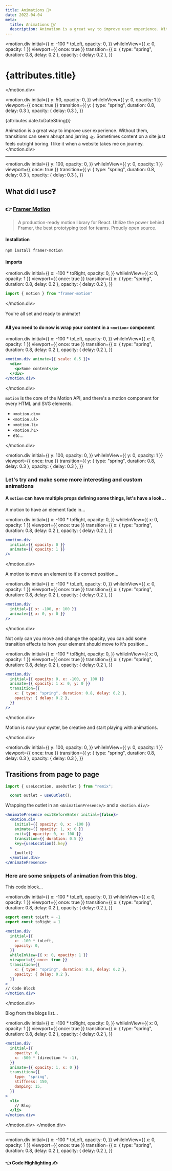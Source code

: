 ```yaml
---
title: Animations 🏃‍♂️
date: 2022-04-04
meta:
  title: Animations 🏃‍♂️
  description: Animation is a great way to improve user experience. Without them, transitions can seem abrupt and jarring 🛸. I like it when a website takes me on journey.
---
```




<motion.div
  initial={{
    x: -100 * toLeft,
    opacity: 0,
  }}
  whileInView={{ x: 0, opacity: 1 }}
  viewport={{ once: true }}
  transition={{
    x: { type: "spring", duration: 0.8, delay: 0.2 },
    opacity: { delay: 0.2 },
  }}
>
# {attributes.title}
</motion.div>

<motion.div
  initial={{
    y: 50,
    opacity: 0,
  }}
  whileInView={{ y: 0, opacity: 1 }}
  viewport={{ once: true }}
  transition={{
    y: { type: "spring", duration: 0.8, delay: 0.3 },
    opacity: { delay: 0.3 },
  }}
>
{attributes.date.toDateString()}

Animation is a great way to improve user experience. Without them, transitions can seem abrupt and jarring 🛸. Sometimes content on a site just feels outright boring. I like it when a website takes me on journey.
</motion.div>

---

<motion.div
  initial={{
    y: 100,
    opacity: 0,
  }}
  whileInView={{ y: 0, opacity: 1 }}
  viewport={{ once: true }}
  transition={{
    y: { type: "spring", duration: 0.8, delay: 0.3 },
    opacity: { delay: 0.3 },
  }}
>
## What did I use❓

### 👉 [Framer Motion](https://www.framer.com/motion/)

> A production-ready motion library for React. Utilize the power behind Framer, the best prototyping tool for teams. Proudly open source.

#### Installation

```
npm install framer-motion
```

#### Imports

<motion.div
  initial={{
    x: -100 * toRight,
    opacity: 0,
  }}
  whileInView={{ x: 0, opacity: 1 }}
  viewport={{ once: true }}
  transition={{
    x: { type: "spring", duration: 0.8, delay: 0.2 },
    opacity: { delay: 0.2 },
  }}
>
```jsx
import { motion } from "framer-motion"
```
</motion.div>

You're all set and ready to animate❗️

#### All you need to do now is wrap your content in a `<motion>` component

<motion.div
  initial={{
    x: -100 * toLeft,
    opacity: 0,
  }}
  whileInView={{ x: 0, opacity: 1 }}
  viewport={{ once: true }}
  transition={{
    x: { type: "spring", duration: 0.8, delay: 0.2 },
    opacity: { delay: 0.2 },
  }}
>
```jsx
<motion.div animate={{ scale: 0.5 }}>
  <div>
    <p>Some content</p>
  </div>
</motion.div>
```
</motion.div>

`motion` is the core of the Motion API, and there's a motion component for every HTML and SVG elements.

- `<motion.div>`
- `<motion.ul>`
- `<motion.li>`
- `<motion.h1>`
- etc...

</motion.div>

<motion.div
  initial={{
    y: 100,
    opacity: 0,
  }}
  whileInView={{ y: 0, opacity: 1 }}
  viewport={{ once: true }}
  transition={{
    y: { type: "spring", duration: 0.8, delay: 0.3 },
    opacity: { delay: 0.3 },
  }}
>
### Let's try and make some more interesting and custom animations

#### A `motion` can have multiple props defining some things, let's have a look...

A motion to have an element fade in...

<motion.div
  initial={{
    x: -100 * toRight,
    opacity: 0,
  }}
  whileInView={{ x: 0, opacity: 1 }}
  viewport={{ once: true }}
  transition={{
    x: { type: "spring", duration: 0.8, delay: 0.2 },
    opacity: { delay: 0.2 },
  }}
>
```jsx
<motion.div
  initial={{ opacity: 0 }}
  animate={{ opacity: 1 }}
/>
```
</motion.div>

A motion to move an element to it's correct position...

<motion.div
  initial={{
    x: -100 * toLeft,
    opacity: 0,
  }}
  whileInView={{ x: 0, opacity: 1 }}
  viewport={{ once: true }}
  transition={{
    x: { type: "spring", duration: 0.8, delay: 0.2 },
    opacity: { delay: 0.2 },
  }}
>
```jsx
<motion.div
  initial={{ x: -100, y: 100 }}
  animate={{ x: 0, y: 0 }}
/>
```
</motion.div>

Not only can you move and change the opacity, you can add some transition effects to how your element should move to it's position...

<motion.div
  initial={{
    x: -100 * toRight,
    opacity: 0,
  }}
  whileInView={{ x: 0, opacity: 1 }}
  viewport={{ once: true }}
  transition={{
    x: { type: "spring", duration: 0.8, delay: 0.2 },
    opacity: { delay: 0.2 },
  }}
>
```jsx
<motion.div
  initial={{ opacity: 0, x: -100, y: 100 }}
  animate={{ opacity: 1 x: 0, y: 0 }}
  transition={{
    x: { type: "spring", duration: 0.8, delay: 0.2 },
    opacity: { delay: 0.2 },
  }}
/>
```
</motion.div>

Motion is now your oyster, be creative and start playing with animations.

</motion.div>

<motion.div
  initial={{
    y: 100,
    opacity: 0,
  }}
  whileInView={{ y: 0, opacity: 1 }}
  viewport={{ once: true }}
  transition={{
    y: { type: "spring", duration: 0.8, delay: 0.3 },
    opacity: { delay: 0.3 },
  }}
>

## Trasitions from page to page

```jsx
import { useLocation, useOutlet } from "remix";
```

```jsx
  const outlet = useOutlet();
```

Wrapping the outlet in an `<AnimationPresence/>` and a `<motion.div/>`

```jsx
<AnimatePresence exitBeforeEnter initial={false}>
  <motion.div
    initial={{ opacity: 0, x: -100 }}
    animate={{ opacity: 1, x: 0 }}
    exit={{ opacity: 0, x: 100 }}
    transition={{ duration: 0.5 }}
    key={useLocation().key}
  >
    {outlet}
  </motion.div>
</AnimatePresence>
```

### Here are some snippets of animation from this blog.

This code block...

<motion.div
  initial={{
    x: -100 * toLeft,
    opacity: 0,
  }}
  whileInView={{ x: 0, opacity: 1 }}
  viewport={{ once: true }}
  transition={{
    x: { type: "spring", duration: 0.8, delay: 0.2 },
    opacity: { delay: 0.2 },
  }}
>
```jsx
export const toLeft = -1
export const toRight = 1

<motion.div
  initial={{
    x: -100 * toLeft,
    opacity: 0,
  }}
  whileInView={{ x: 0, opacity: 1 }}
  viewport={{ once: true }}
  transition={{
    x: { type: "spring", duration: 0.8, delay: 0.2 },
    opacity: { delay: 0.2 },
  }}
>
// Code Block
</motion.div>
```
</motion.div>

Blog from the blogs list...

<motion.div
  initial={{
    x: -100 * toRight,
    opacity: 0,
  }}
  whileInView={{ x: 0, opacity: 1 }}
  viewport={{ once: true }}
  transition={{
    x: { type: "spring", duration: 0.8, delay: 0.2 },
    opacity: { delay: 0.2 },
  }}
>
```jsx
<motion.div
  initial={{
    opacity: 0,
    x: -500 * (direction *= -1),
  }}
  animate={{ opacity: 1, x: 0 }}
  transition={{
    type: "spring",
    stiffness: 150,
    damping: 15,
  }}
>
  <li> 
    // Blog
  </li>
</motion.div>  
```
</motion.div>
</motion.div>

---

<motion.div
  initial={{
    x: -100 * toLeft,
    opacity: 0,
  }}
  whileInView={{ x: 0, opacity: 1 }}
  viewport={{ once: true }}
  transition={{
    x: { type: "spring", duration: 0.8, delay: 0.2 },
    opacity: { delay: 0.2 },
  }}
>
<div className="flex">
  <Link to={`../code-highlighting`} className="transition ease-in-out
    mr-auto rounded-lg shadow-lg text-white
    hover:scale-105 no-underline hover:underline 
    bg-gradient-to-bl from-green-300 via-blue-500 to-purple-600 
    hover:bg-gradient-to-br hover:from-pink-500 hover:via-red-500 hover:to-yellow-500" >
    <div>
      <h4 style={{ marginTop: "0px" }} className="pt-4 pb-2 px-5 text-white">👈 Code Highlighting ✍️</h4>
    </div>
  </Link>
</div>
</motion.div>